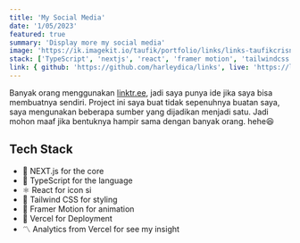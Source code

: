 ```yaml
---
title: 'My Social Media'
date: '1/05/2023'
featured: true
summary: 'Display more my social media'
image: 'https://ik.imagekit.io/taufik/portfolio/links/links-taufikcrisnawan.png'
stack: ['TypeScript', 'nextjs', 'react', 'framer motion', 'tailwindcss', 'vercel']
link: { github: 'https://github.com/harleydica/links', live: 'https://links.taufikcrisnawan.dev' }
---
```


Banyak orang menggunakan [linktr.ee](https://linktr.ee), jadi saya punya ide jika saya bisa membuatnya sendiri. Project ini saya buat tidak sepenuhnya buatan saya, saya mengunakan beberapa sumber yang dijadikan menjadi satu. Jadi mohon maaf jika bentuknya hampir sama dengan banyak orang. hehe😆

## Tech Stack

- 👾 NEXT.js for the core
- 🧰 TypeScript for the language
- ⚛️ React for icon si
- 💅 Tailwind CSS for styling
- 🌠 Framer Motion for animation
- 🔺 Vercel for Deployment
- 〽️ Analytics from Vercel for see my insight